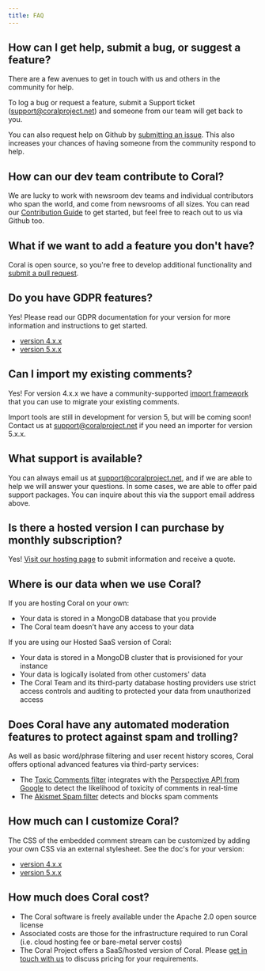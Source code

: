```yaml
---
title: FAQ
---
```


## How can I get help, submit a bug, or suggest a feature?

There are a few avenues to get in touch with us and others in the community for help.

To log a bug or request a feature, submit a Support ticket ([support@coralproject.net](mailto:support@coralproject.net)) and someone from our team will get back to you.

You can also request help on Github by [submitting an issue](https://github.com/coralproject/talk/issues). This also increases your chances of having someone from the community respond to help.

## How can our dev team contribute to Coral?

We are lucky to work with newsroom dev teams and individual contributors who span the world, and come from newsrooms of all sizes. You can read our [Contribution Guide](https://github.com/coralproject/talk/blob/master/CONTRIBUTING.md) to get started, but feel free to reach out to us via Github too.

## What if we want to add a feature you don't have?

Coral is open source, so you're free to develop additional functionality and [submit a pull request](https://github.com/coralproject.net/talk).

## Do you have GDPR features?

Yes! Please read our GDPR documentation for your version for more information and instructions to get started.

- [version 4.x.x](/talk/integrating/gdpr/)
- [version 5.x.x](/gdpr/)

## Can I import my existing comments?

Yes! For version 4.x.x we have a community-supported [import framework](https://github.com/coralproject/talk-importer) that you can use to migrate your existing comments.

Import tools are still in development for version 5, but will be coming soon! Contact us at [support@coralproject.net](mailto:support@coralproject.net) if you need an importer for version 5.x.x.

## What support is available?

You can always email us at [support@coralproject.net](mailto:support@coralproject.net), and if we are able to help we will answer your questions. In some cases, we are able to offer paid support packages. You can inquire about this via the support email address above.

## Is there a hosted version I can purchase by monthly subscription?

Yes! [Visit our hosting page](https://coralproject.net/pricing/) to submit information and receive a quote.

## Where is our data when we use Coral?

If you are hosting Coral on your own:

- Your data is stored in a MongoDB database that you provide
- The Coral team doesn’t have any access to your data

If you are using our Hosted SaaS version of Coral:

- Your data is stored in a MongoDB cluster that is provisioned for your instance
- Your data is logically isolated from other customers' data
- The Coral Team and its third-party database hosting providers use strict access controls and auditing to protected your data from unauthorized access

## Does Coral have any automated moderation features to protect against spam and trolling?

As well as basic word/phrase filtering and user recent history scores, Coral offers optional advanced features via third-party services:

- The [Toxic Comments filter](/administration/#toxic-comment-filter) integrates with the [Perspective API from Google](https://www.perspectiveapi.com/) to detect the likelihood of toxicity of comments in real-time
- The [Akismet Spam filter](/administration/#spam-detection-filter) detects and blocks spam comments

## How much can I customize Coral?

The CSS of the embedded comment stream can be customized by adding your own CSS via an external stylesheet. See the doc's for your version:

- [version 4.x.x](/talk/integrating/styling-css/)
- [version 5.x.x](/css/)

## How much does Coral cost?

- The Coral software is freely available under the Apache 2.0 open source license
- Associated costs are those for the infrastructure required to run Coral (i.e. cloud hosting fee or bare-metal server costs)
- The Coral Project offers a SaaS/hosted version of Coral. Please [get in touch with us](https://coralproject.net/pricing/) to discuss pricing for your requirements.

